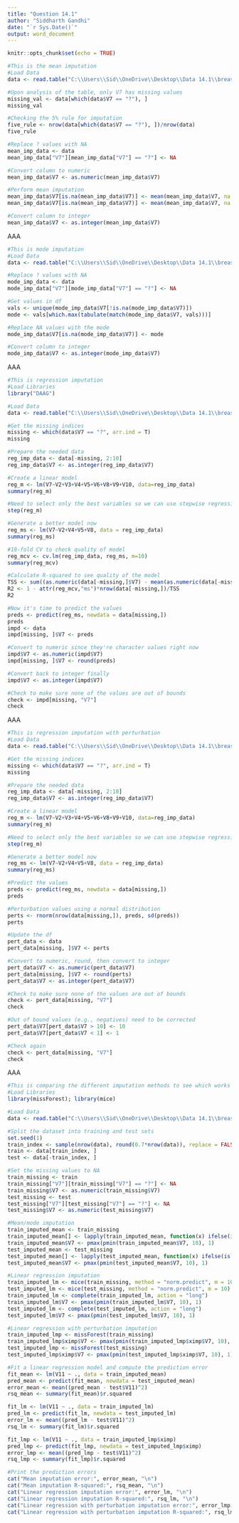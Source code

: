 ---
title: "Question 14.1"
author: "Siddharth Gandhi"
date: "`r Sys.Date()`"
output: word_document
---

```{r setup, include=FALSE}
knitr::opts_chunk$set(echo = TRUE)
```


```{r Question 14.1.1.1}

#This is the mean imputation
#Load Data
data <- read.table("C:\\Users\\Sid\\OneDrive\\Desktop\\Data 14.1\\breast-cancer-wisconsin.data.txt", stringsAsFactors = F, header = F, sep=",")

#Upon analysis of the table, only V7 has missing values
missing_val <- data[which(data$V7 == "?"), ]
missing_val

#Checking the 5% rule for imputation
five_rule <- nrow(data[which(data$V7 == "?"), ])/nrow(data)
five_rule

#Replace ? values with NA
mean_imp_data <- data
mean_imp_data["V7"][mean_imp_data["V7"] == "?"] <- NA

#Convert column to numeric
mean_imp_data$V7 <- as.numeric(mean_imp_data$V7)

#Perform mean imputation
mean_imp_data$V7[is.na(mean_imp_data$V7)] <- mean(mean_imp_data$V7, na.rm = T)
mean_imp_data$V7[is.na(mean_imp_data$V7)] <- mean(mean_imp_data$V7, na.rm = T)

#Convert column to integer
mean_imp_data$V7 <- as.integer(mean_imp_data$V7)

```

AAA

```{r Question 14.1.1.2}

#This is mode imputation
#Load Data
data <- read.table("C:\\Users\\Sid\\OneDrive\\Desktop\\Data 14.1\\breast-cancer-wisconsin.data.txt", stringsAsFactors = F, header = F, sep=",")

#Replace ? values with NA
mode_imp_data <- data
mode_imp_data["V7"][mode_imp_data["V7"] == "?"] <- NA

#Get values in df
vals <- unique(mode_imp_data$V7[!is.na(mode_imp_data$V7)])
mode <- vals[which.max(tabulate(match(mode_imp_data$V7, vals)))]

#Replace NA values with the mode
mode_imp_data$V7[is.na(mode_imp_data$V7)] <- mode

#Convert column to integer
mode_imp_data$V7 <- as.integer(mode_imp_data$V7)
```

AAA

```{r 14.1.2}

#This is regression imputation
#Load Libraries
library("DAAG")

#Load Data
data <- read.table("C:\\Users\\Sid\\OneDrive\\Desktop\\Data 14.1\\breast-cancer-wisconsin.data.txt", stringsAsFactors = F, header = F, sep=",")

#Get the missing indices
missing <- which(data$V7 == "?", arr.ind = T)
missing

#Prepare the needed data
reg_imp_data <- data[-missing, 2:10]
reg_imp_data$V7 <- as.integer(reg_imp_data$V7)

#Create a linear model
reg_m <- lm(V7~V2+V3+V4+V5+V6+V8+V9+V10, data=reg_imp_data)
summary(reg_m)

#Need to select only the best variables so we can use stepwise regression
step(reg_m)

#Generate a better model now
reg_ms <- lm(V7~V2+V4+V5+V8, data = reg_imp_data)
summary(reg_ms)

#10-fold CV to check quality of model
reg_mcv <- cv.lm(reg_imp_data, reg_ms, m=10)
summary(reg_mcv)

#Calculate R-squared to see quality of the model
TSS <- sum((as.numeric(data[-missing,]$V7) - mean(as.numeric(data[-missing,]$V7)))^2)
R2 <- 1 - attr(reg_mcv,"ms")*nrow(data[-missing,])/TSS
R2

#Now it's time to predict the values
preds <- predict(reg_ms, newdata = data[missing,])
preds
impd <- data
impd[missing, ]$V7 <- preds

#Convert to numeric since they're character values right now
impd$V7 <- as.numeric(impd$V7)
impd[missing, ]$V7 <- round(preds)

#Convert back to integer finally
impd$V7 <- as.integer(impd$V7)

#Check to make sure none of the values are out of bounds
check <- impd[missing, "V7"]
check
```

AAA

```{r 14.1.3}

#This is regression imputation with perturbation
#Load Data
data <- read.table("C:\\Users\\Sid\\OneDrive\\Desktop\\Data 14.1\\breast-cancer-wisconsin.data.txt", stringsAsFactors = F, header = F, sep=",")

#Get the missing indices
missing <- which(data$V7 == "?", arr.ind = T)
missing

#Prepare the needed data
reg_imp_data <- data[-missing, 2:10]
reg_imp_data$V7 <- as.integer(reg_imp_data$V7)

#Create a linear model
reg_m <- lm(V7~V2+V3+V4+V5+V6+V8+V9+V10, data=reg_imp_data)
summary(reg_m)

#Need to select only the best variables so we can use stepwise regression
step(reg_m)

#Generate a better model now
reg_ms <- lm(V7~V2+V4+V5+V8, data = reg_imp_data)
summary(reg_ms)

#Predict the values
preds <- predict(reg_ms, newdata = data[missing,])
preds

#Perturbation values using a normal distribution
perts <- rnorm(nrow(data[missing,]), preds, sd(preds))
perts

#Update the df
pert_data <- data
pert_data[missing, ]$V7 <- perts

#Convert to numeric, round, then convert to integer
pert_data$V7 <- as.numeric(pert_data$V7)
pert_data[missing, ]$V7 <- round(perts)
pert_data$V7 <- as.integer(pert_data$V7)

#Check to make sure none of the values are out of bounds
check <- pert_data[missing, "V7"]
check

#Out of bound values (e.g., negatives) need to be corrected
pert_data$V7[pert_data$V7 > 10] <- 10
pert_data$V7[pert_data$V7 < 1] <- 1

#Check again
check <- pert_data[missing, "V7"]
check

```

AAA

```{r 14.1 Compare}

#This is comparing the different imputation methods to see which works best
#Load Libraries
library(missForest); library(mice)

#Load Data
data <- read.table("C:\\Users\\Sid\\OneDrive\\Desktop\\Data 14.1\\breast-cancer-wisconsin.data.txt", stringsAsFactors = F, header = F, sep=",")

#Split the dataset into training and test sets
set.seed(1)
train_index <- sample(nrow(data), round(0.7*nrow(data)), replace = FALSE)
train <- data[train_index, ]
test <- data[-train_index, ]

#Set the missing values to NA
train_missing <- train
train_missing["V7"][train_missing["V7"] == "?"] <- NA
train_missing$V7 <- as.numeric(train_missing$V7)
test_missing <- test
test_missing["V7"][test_missing["V7"] == "?"] <- NA
test_missing$V7 <- as.numeric(test_missing$V7)

#Mean/mode imputation
train_imputed_mean <- train_missing
train_imputed_mean[] <- lapply(train_imputed_mean, function(x) ifelse(is.na(x), mean(x, na.rm = TRUE), x))
train_imputed_mean$V7 <- pmax(pmin(train_imputed_mean$V7, 10), 1)
test_imputed_mean <- test_missing
test_imputed_mean[] <- lapply(test_imputed_mean, function(x) ifelse(is.na(x), mean(x, na.rm = TRUE), x))
test_imputed_mean$V7 <- pmax(pmin(test_imputed_mean$V7, 10), 1)

#Linear regression imputation
train_imputed_lm <- mice(train_missing, method = "norm.predict", m = 10)
test_imputed_lm <- mice(test_missing, method = "norm.predict", m = 10)
train_imputed_lm <- complete(train_imputed_lm, action = "long")
train_imputed_lm$V7 <- pmax(pmin(train_imputed_lm$V7, 10), 1)
test_imputed_lm <- complete(test_imputed_lm, action = "long")
test_imputed_lm$V7 <- pmax(pmin(test_imputed_lm$V7, 10), 1)

#Linear regression with perturbation imputation
train_imputed_lmp <- missForest(train_missing)
train_imputed_lmp$ximp$V7 <- pmax(pmin(train_imputed_lmp$ximp$V7, 10), 1)
test_imputed_lmp <- missForest(test_missing)
test_imputed_lmp$ximp$V7 <- pmax(pmin(test_imputed_lmp$ximp$V7, 10), 1)

#Fit a linear regression model and compute the prediction error
fit_mean <- lm(V11 ~ ., data = train_imputed_mean)
pred_mean <- predict(fit_mean, newdata = test_imputed_mean)
error_mean <- mean((pred_mean - test$V11)^2)
rsq_mean <- summary(fit_mean)$r.squared

fit_lm <- lm(V11 ~ ., data = train_imputed_lm)
pred_lm <- predict(fit_lm, newdata = test_imputed_lm)
error_lm <- mean((pred_lm - test$V11)^2)
rsq_lm <- summary(fit_lm)$r.squared

fit_lmp <- lm(V11 ~ ., data = train_imputed_lmp$ximp)
pred_lmp <- predict(fit_lmp, newdata = test_imputed_lmp$ximp)
error_lmp <- mean((pred_lmp - test$V11)^2)
rsq_lmp <- summary(fit_lmp)$r.squared

#Print the prediction errors
cat("Mean imputation error:", error_mean, "\n")
cat("Mean imputation R-squared:", rsq_mean, "\n")
cat("Linear regression imputation error:", error_lm, "\n")
cat("Linear regression imputation R-squared:", rsq_lm, "\n")
cat("Linear regression with perturbation imputation error:", error_lmp, "\n")
cat("Linear regression with perturbation imputation R-squared:", rsq_lmp, "\n")


```

